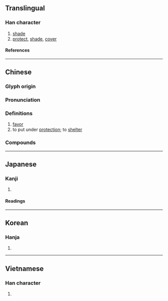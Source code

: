 {{character info}}
==Translingual==

===Han character===
{{Han char|rn=53|rad=广|as=11|sn=14|four=00231|canj=INLI|ids=⿸广陰}}

# [[shade]]
# [[protect]], [[shade]], [[cover]]

====References====
{{Han ref|kx=0350.040|dkj=09463|dj=0661.060|hdz=20897.020|uh=5ED5}}

----

==Chinese==
{{zh-forms|s=阴}}

===Glyph origin===
{{Han etym}}

===Pronunciation===
{{zh-pron
|m=yìn
|m-s=
|dg=
|c=
|c-t=
|g=
|h=pfs=
|j=
|mb=
|md=
|mn=
|mn_note=
|mn-t=
|w=
|x=
|ca=
|mc=
|oc=
|cat=n,v
}}

===Definitions===
{{zh-hanzi}}

# [[favor]] {{gloss|from one's [[father]]}}
# to put under [[protection]]; to [[shelter]]

===Compounds===
{{zh-der|廕襲|廕生|廕庇|封妻廕子|廕監|福廕|難廕}}

----

==Japanese==

===Kanji===
{{ja-kanji|grade=|rs=广11}}

# {{rfdef|ja|sort=广11}}

====Readings====
{{ja-readings
|on=いん, おん
|kun=おほふ, かばふ, かげ
}}

----

==Korean==

===Hanja===
{{ko-hanja|음}}

# {{rfdef|ko|sort=广11}}

----

==Vietnamese==

===Han character===
{{vi-readings|rs=广11|reading=ấm}}

# {{rfdef|vi|sort=广11}}